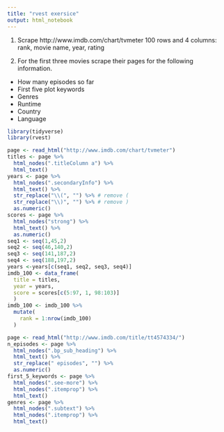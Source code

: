 ```yaml
---
title: "rvest exersice"
output: html_notebook
---
```


1. Scrape http://www.imdb.com/chart/tvmeter
  100 rows and 4 columns: rank, movie name, year, rating

1. For the first three movies scrape their pages for the following information.
  - How many episodes so far
  - First five plot keywords
  - Genres
  - Runtime
  - Country
  - Language

```r
library(tidyverse)
library(rvest)
```

```r
page <- read_html("http://www.imdb.com/chart/tvmeter")
titles <- page %>%
  html_nodes(".titleColumn a") %>%
  html_text()
years <- page %>%
  html_nodes(".secondaryInfo") %>%
  html_text() %>%
  str_replace("\\(", "") %>% # remove (
  str_replace("\\)", "") %>% # remove )
  as.numeric()
scores <- page %>%
  html_nodes("strong") %>%
  html_text() %>%
  as.numeric()
seq1 <- seq(1,45,2)
seq2 <- seq(46,140,2)
seq3 <- seq(141,187,2)
seq4 <- seq(188,197,2)
years <-years[c(seq1, seq2, seq3, seq4)]
imdb_100 <- data_frame(
  title = titles, 
  year = years, 
  score = scores[c(5:97, 1, 98:103)]
  )
imdb_100 <- imdb_100 %>%
  mutate(
    rank = 1:nrow(imdb_100)
  )
```


```r
page <- read_html("http://www.imdb.com/title/tt4574334/")
n_episodes <- page %>%
  html_nodes(".bp_sub_heading") %>%
  html_text() %>%
  str_replace(" episodes", "") %>%
  as.numeric()
first_5_keywords <- page %>%
  html_nodes(".see-more") %>%
  html_nodes(".itemprop") %>%
  html_text()
genres <- page %>%
  html_nodes(".subtext") %>%
  html_nodes(".itemprop") %>%
  html_text()
```

